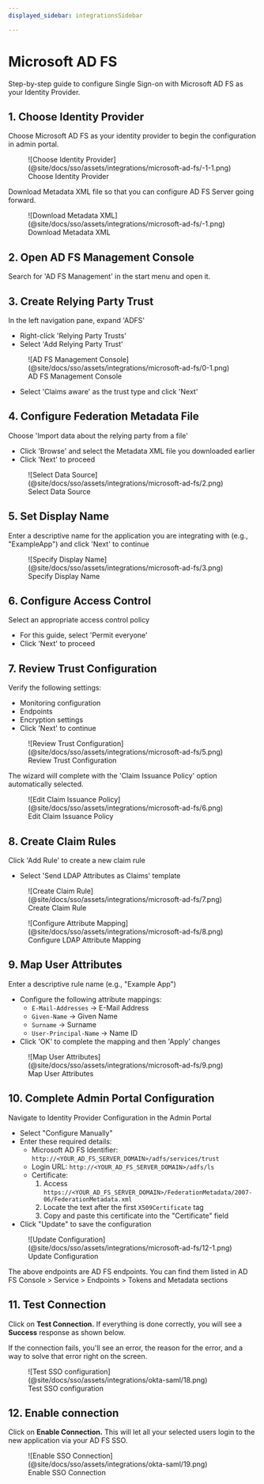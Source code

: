 ```yaml
---
displayed_sidebar: integrationsSidebar

---
```


# Microsoft AD FS

<Subtitle>
  Step-by-step guide to configure Single Sign-on with Microsoft AD FS as your Identity Provider.
</Subtitle>

## 1. Choose Identity Provider

Choose Microsoft AD FS as your identity provider to begin the configuration in admin portal.

<figure className="limited-width">
  ![Choose Identity Provider](@site/docs/sso/assets/integrations/microsoft-ad-fs/-1-1.png)
  <figcaption>Choose Identity Provider</figcaption>
</figure>

Download Metadata XML file so that you can configure AD FS Server going forward.

<figure className="limited-width">
  ![Download Metadata XML](@site/docs/sso/assets/integrations/microsoft-ad-fs/-1.png)
  <figcaption>Download Metadata XML</figcaption>
</figure>

## 2. Open AD FS Management Console

Search for 'AD FS Management' in the start menu and open it.

## 3. Create Relying Party Trust

In the left navigation pane, expand 'ADFS'

- Right-click 'Relying Party Trusts'
- Select 'Add Relying Party Trust'

<figure className="limited-width">
  ![AD FS Management Console](@site/docs/sso/assets/integrations/microsoft-ad-fs/0-1.png)
  <figcaption>AD FS Management Console</figcaption>
</figure>

- Select 'Claims aware' as the trust type and click 'Next'

## 4. Configure Federation Metadata File

Choose 'Import data about the relying party from a file'

- Click 'Browse' and select the Metadata XML file you downloaded earlier
- Click 'Next' to proceed

<figure className="limited-width">
  ![Select Data Source](@site/docs/sso/assets/integrations/microsoft-ad-fs/2.png)
  <figcaption>Select Data Source</figcaption>
</figure>

## 5. Set Display Name

Enter a descriptive name for the application you are integrating with (e.g., "ExampleApp") and click 'Next' to continue

<figure className="limited-width">
  ![Specify Display Name](@site/docs/sso/assets/integrations/microsoft-ad-fs/3.png)
  <figcaption>Specify Display Name</figcaption>
</figure>

## 6. Configure Access Control

Select an appropriate access control policy

- For this guide, select 'Permit everyone'
- Click 'Next' to proceed

## 7. Review Trust Configuration

Verify the following settings:

- Monitoring configuration
- Endpoints
- Encryption settings
- Click 'Next' to continue

<figure className="limited-width">
  ![Review Trust Configuration](@site/docs/sso/assets/integrations/microsoft-ad-fs/5.png)
  <figcaption>Review Trust Configuration</figcaption>
</figure>

The wizard will complete with the 'Claim Issuance Policy' option automatically selected.

<figure className="limited-width">
  ![Edit Claim Issuance Policy](@site/docs/sso/assets/integrations/microsoft-ad-fs/6.png)
  <figcaption>Edit Claim Issuance Policy</figcaption>
</figure>

## 8. Create Claim Rules

Click 'Add Rule' to create a new claim rule

- Select 'Send LDAP Attributes as Claims' template

<figure className="limited-width">
  ![Create Claim Rule](@site/docs/sso/assets/integrations/microsoft-ad-fs/7.png)
  <figcaption>Create Claim Rule</figcaption>
</figure>

<figure className="limited-width">
  ![Configure Attribute Mapping](@site/docs/sso/assets/integrations/microsoft-ad-fs/8.png)
  <figcaption>Configure LDAP Attribute Mapping</figcaption>
</figure>

## 9. Map User Attributes

Enter a descriptive rule name (e.g., "Example App")

- Configure the following attribute mappings:
  - `E-Mail-Addresses` → E-Mail Address
  - `Given-Name` → Given Name
  - `Surname` → Surname
  - `User-Principal-Name` → Name ID
- Click 'OK' to complete the mapping and then 'Apply' changes

<figure className="limited-width">
  ![Map User Attributes](@site/docs/sso/assets/integrations/microsoft-ad-fs/9.png)
  <figcaption>Map User Attributes</figcaption>
</figure>

## 10. Complete Admin Portal Configuration

Navigate to Identity Provider Configuration in the Admin Portal

- Select "Configure Manually"
- Enter these required details:
  - Microsoft AD FS Identifier: `http://<YOUR_AD_FS_SERVER_DOMAIN>/adfs/services/trust`
  - Login URL: `http://<YOUR_AD_FS_SERVER_DOMAIN>/adfs/ls`
  - Certificate:
    1. Access `https://<YOUR_AD_FS_SERVER_DOMAIN>/FederationMetadata/2007-06/FederationMetadata.xml`
    2. Locate the text after the first `X509Certificate` tag
    3. Copy and paste this certificate into the "Certificate" field
- Click "Update" to save the configuration

<figure className="limited-width">
  ![Update Configuration](@site/docs/sso/assets/integrations/microsoft-ad-fs/12-1.png)
  <figcaption>Update Configuration</figcaption>
</figure>

The above endpoints are AD FS endpoints. You can find them listed in AD FS Console > Service > Endpoints > Tokens and Metadata sections

## 11. Test Connection

Click on **Test Connection.** If everything is done correctly, you will see a **Success** response as shown below.

If the connection fails, you'll see an error, the reason for the error, and a way to solve that error right on the screen.

<figure>
  ![Test SSO configuration](@site/docs/sso/assets/integrations/okta-saml/18.png)
  <figcaption>Test SSO configuration</figcaption>
</figure>

## 12. Enable connection

Click on **Enable Connection.** This will let all your selected users login to the new application via your AD FS SSO.

<figure>
  ![Enable SSO Connection](@site/docs/sso/assets/integrations/okta-saml/19.png)
  <figcaption>Enable SSO Connection</figcaption>
</figure>
